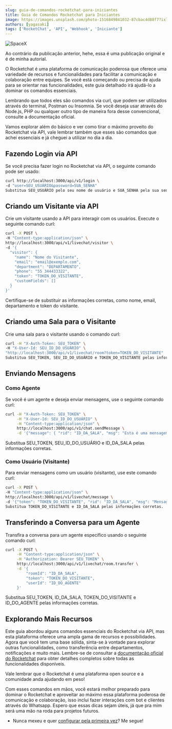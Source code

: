 ```yaml
---
slug: guia-de-comandos-rocketchat-para-iniciantes
title: Guia de Comandos Rocketchat para Iniciantes
image: https://images.unsplash.com/photo-1516849841032-87cbac4d88f7?ixlib=rb-4.0.3&ixid=M3wxMjA3fDB8MHxwaG90by1wYWdlfHx8fGVufDB8fHx8fA%3D%3D&auto=format&fit=crop&w=2070&q=80
authors: [yagasaki]
tags: ['RocketChat', 'API', 'Webhook', 'Iniciante']
---
```


![](https://images.unsplash.com/photo-1516849841032-87cbac4d88f7?ixlib=rb-4.0.3&ixid=M3wxMjA3fDB8MHxwaG90by1wYWdlfHx8fGVufDB8fHx8fA%3D%3D&auto=format&fit=crop&w=2070&q=80 "SpaceX")

Ao contrário da publicação anterior, hehe, essa é uma publicação original e é de minha autorial.

O Rocketchat é uma plataforma de comunicação poderosa que oferece uma variedade de recursos e funcionalidades para facilitar a comunicação e colaboração entre equipes. Se você está começando ou precisa de ajuda para se orientar nas funcionalidades, este guia detalhado irá ajudá-lo a dominar os comandos essenciais. 

Lembrando que todos eles são comandos via curl, que podem ser utilizados através do terminal, Postman ou Insomnia. Se você deseja usar através do Node.js, PHP ou qualquer outro tipo de maneira fora desse convencional, consulte a documentação oficial.

Vamos explorar além do básico e ver como tirar o máximo proveito do Rocketchat via API, vale lembrar também que esses são comandos que achei essenciais e já cheguei a utilizar no dia a dia.

## Fazendo Login via API
Se você precisa fazer login no Rocketchat via API, o seguinte comando pode ser usado:

``` bash
curl http://localhost:3000/api/v1/login \
-d "user=SEU_USUÁRIO&password=SUA_SENHA"
Substitua SEU_USUÁRIO pelo seu nome de usuário e SUA_SENHA pela sua senha.
```

## Criando um Visitante via API
Crie um visitante usando a API para interagir com os usuários. Execute o seguinte comando curl:

``` bash
curl -X POST \
-H "Content-type:application/json" \
http://localhost:3000/api/v1/livechat/visitor \
-d '{
  "visitor": {
    "name": "Nome do Visitante",
    "email": "email@exemplo.com",
    "department": "DEPARTAMENTO",
    "phone": "55 344433322",
    "token": "TOKEN_DO_VISITANTE",
    "customFields": []
  }
}'
```

Certifique-se de substituir as informações corretas, como nome, email, departamento e token do visitante.

## Criando uma Sala para o Visitante

Crie uma sala para o visitante usando o comando curl:

``` bash
curl -H "X-Auth-Token: SEU_TOKEN" \
-H "X-User-Id: SEU_ID_DO_USUÁRIO" \
"http://localhost:3000/api/v1/livechat/room?token=TOKEN_DO_VISITANTE"
Substitua SEU_TOKEN, SEU_ID_DO_USUÁRIO e TOKEN_DO_VISITANTE pelas informações corretas.
```

## Enviando Mensagens
### Como Agente
Se você é um agente e deseja enviar mensagens, use o seguinte comando curl:

``` bash
curl -H "X-Auth-Token: SEU_TOKEN" \
     -H "X-User-Id: SEU_ID_DO_USUÁRIO" \
     -H "Content-type:application/json" \
     http://localhost:3000/api/v1/chat.sendMessage \
     -d '{"message": { "rid": "ID_DA_SALA", "msg": "Esta é uma mensagem de teste!" }}'
``` 

Substitua SEU_TOKEN, SEU_ID_DO_USUÁRIO e ID_DA_SALA pelas informações corretas.

### Como Usuário (Visitante)
Para enviar mensagens como um usuário (visitante), use este comando curl:

``` bash
curl -X POST \
-H "Content-type:application/json" \
http://localhost:3000/api/v1/livechat/message \
-d '{"token": "TOKEN_DO_VISITANTE", "rid": "ID_DA_SALA", "msg": "Mensagem do visitante via API"}'
Substitua TOKEN_DO_VISITANTE e ID_DA_SALA pelas informações corretas.
```

## Transferindo a Conversa para um Agente
Transfira a conversa para um agente específico usando o seguinte comando curl:

``` bash
curl -X POST \
     -H "Content-type:application/json" \
     -H "Authorization: Bearer SEU_TOKEN" \
     http://localhost:3000/api/v1/livechat/room.transfer \
     -d '{
         "roomId": "ID_DA_SALA",
         "token": "TOKEN_DO_VISITANTE",
         "userId": "ID_DO_AGENTE"
     }'
``` 

Substitua SEU_TOKEN, ID_DA_SALA, TOKEN_DO_VISITANTE e ID_DO_AGENTE pelas informações corretas.

## Explorando Mais Recursos

Este guia abordou alguns comandos essenciais do Rocketchat via API, mas esta plataforma oferece uma ampla gama de recursos e possibilidades. Agora que você tem uma base sólida, sinta-se à vontade para explorar outras funcionalidades, como transferência entre departamentos, notificações e muito mais. Lembre-se de consultar a [documentação oficial do Rocketchat](https://developer.rocket.chat?ref=yagasaki.dev/blog) para obter detalhes completos sobre todas as funcionalidades disponíveis. 

Vale lembrar que o Rocketchat é uma plataforma open source e a comunidade anda ajudando em peso!

Com esses comandos em mãos, você estará melhor preparado para dominar o Rocketchat e aproveitar ao máximo essa plataforma poderosa de comunicação e colaboração, isso inclui fazer interações com bot e clientes através do Whatsapp. Espero que essas dicas sejam úteis, já que pra mim será uma mão na roda para projetos futuros.

- Nunca mexeu e quer [configurar pela primeira vez](https://yagasaki.dev/blog/guia-de-comandos-rocketchat-para-iniciantes)? Me segue!